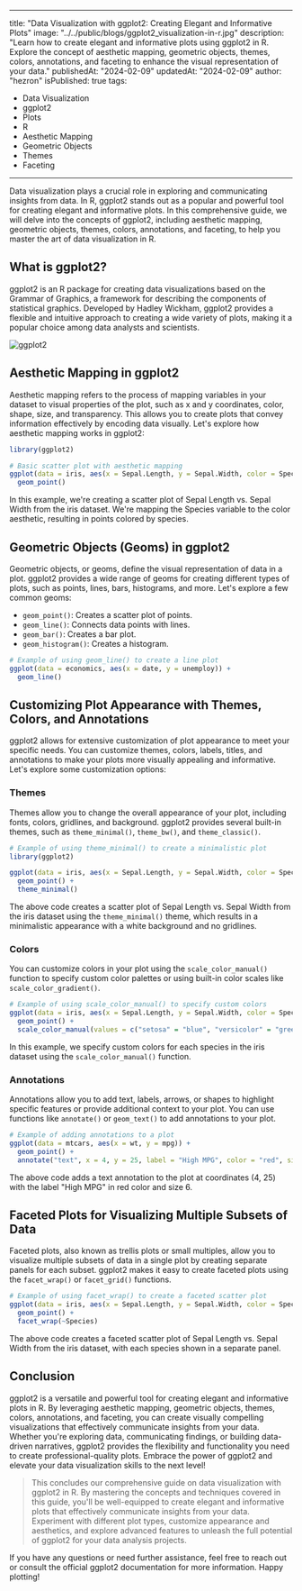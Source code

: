 
---
title: "Data Visualization with ggplot2: Creating Elegant and Informative Plots"
image: "../../public/blogs/ggplot2_visualization-in-r.jpg"
description: "Learn how to create elegant and informative plots using ggplot2 in R. Explore the concept of aesthetic mapping, geometric objects, themes, colors, annotations, and faceting to enhance the visual representation of your data."
publishedAt: "2024-02-09"
updatedAt: "2024-02-09"
author: "hezron"
isPublished: true
tags:
  - Data Visualization
  - ggplot2
  - Plots
  - R
  - Aesthetic Mapping
  - Geometric Objects
  - Themes
  - Faceting
---



Data visualization plays a crucial role in exploring and communicating insights from data. In R, ggplot2 stands out as a popular and powerful tool for creating elegant and informative plots. In this comprehensive guide, we will delve into the concepts of ggplot2, including aesthetic mapping, geometric objects, themes, colors, annotations, and faceting, to help you master the art of data visualization in R.

## What is ggplot2?

ggplot2 is an R package for creating data visualizations based on the Grammar of Graphics, a framework for describing the components of statistical graphics. Developed by Hadley Wickham, ggplot2 provides a flexible and intuitive approach to creating a wide variety of plots, making it a popular choice among data analysts and scientists.

![ggplot2](ggplot2_visualization.jpg)

## Aesthetic Mapping in ggplot2

Aesthetic mapping refers to the process of mapping variables in your dataset to visual properties of the plot, such as x and y coordinates, color, shape, size, and transparency. This allows you to create plots that convey information effectively by encoding data visually. Let's explore how aesthetic mapping works in ggplot2:

```R
library(ggplot2)

# Basic scatter plot with aesthetic mapping
ggplot(data = iris, aes(x = Sepal.Length, y = Sepal.Width, color = Species)) +
  geom_point()
```

In this example, we're creating a scatter plot of Sepal Length vs. Sepal Width from the iris dataset. We're mapping the Species variable to the color aesthetic, resulting in points colored by species.

## Geometric Objects (Geoms) in ggplot2

Geometric objects, or geoms, define the visual representation of data in a plot. ggplot2 provides a wide range of geoms for creating different types of plots, such as points, lines, bars, histograms, and more. Let's explore a few common geoms:

- `geom_point()`: Creates a scatter plot of points.
- `geom_line()`: Connects data points with lines.
- `geom_bar()`: Creates a bar plot.
- `geom_histogram()`: Creates a histogram.

```R
# Example of using geom_line() to create a line plot
ggplot(data = economics, aes(x = date, y = unemploy)) +
  geom_line()
```


## Customizing Plot Appearance with Themes, Colors, and Annotations

ggplot2 allows for extensive customization of plot appearance to meet your specific needs. You can customize themes, colors, labels, titles, and annotations to make your plots more visually appealing and informative. Let's explore some customization options:

### Themes

Themes allow you to change the overall appearance of your plot, including fonts, colors, gridlines, and background. ggplot2 provides several built-in themes, such as `theme_minimal()`, `theme_bw()`, and `theme_classic()`.

```R
# Example of using theme_minimal() to create a minimalistic plot
library(ggplot2)

ggplot(data = iris, aes(x = Sepal.Length, y = Sepal.Width, color = Species)) +
  geom_point() +
  theme_minimal()
```

The above code creates a scatter plot of Sepal Length vs. Sepal Width from the iris dataset using the `theme_minimal()` theme, which results in a minimalistic appearance with a white background and no gridlines.

### Colors

You can customize colors in your plot using the `scale_color_manual()` function to specify custom color palettes or using built-in color scales like `scale_color_gradient()`.

```R
# Example of using scale_color_manual() to specify custom colors
ggplot(data = iris, aes(x = Sepal.Length, y = Sepal.Width, color = Species)) +
  geom_point() +
  scale_color_manual(values = c("setosa" = "blue", "versicolor" = "green", "virginica" = "red"))
```

In this example, we specify custom colors for each species in the iris dataset using the `scale_color_manual()` function.

### Annotations

Annotations allow you to add text, labels, arrows, or shapes to highlight specific features or provide additional context to your plot. You can use functions like `annotate()` or `geom_text()` to add annotations to your plot.

```R
# Example of adding annotations to a plot
ggplot(data = mtcars, aes(x = wt, y = mpg)) +
  geom_point() +
  annotate("text", x = 4, y = 25, label = "High MPG", color = "red", size = 6)
```

The above code adds a text annotation to the plot at coordinates (4, 25) with the label "High MPG" in red color and size 6.

## Faceted Plots for Visualizing Multiple Subsets of Data

Faceted plots, also known as trellis plots or small multiples, allow you to visualize multiple subsets of data in a single plot by creating separate panels for each subset. ggplot2 makes it easy to create faceted plots using the `facet_wrap()` or `facet_grid()` functions.

```R
# Example of using facet_wrap() to create a faceted scatter plot
ggplot(data = iris, aes(x = Sepal.Length, y = Sepal.Width, color = Species)) +
  geom_point() +
  facet_wrap(~Species)
```

The above code creates a faceted scatter plot of Sepal Length vs. Sepal Width from the iris dataset, with each species shown in a separate panel.

## Conclusion

ggplot2 is a versatile and powerful tool for creating elegant and informative plots in R. By leveraging aesthetic mapping, geometric objects, themes, colors, annotations, and faceting, you can create visually compelling visualizations that effectively communicate insights from your data. Whether you're exploring data, communicating findings, or building data-driven narratives, ggplot2 provides the flexibility and functionality you need to create professional-quality plots. Embrace the power of ggplot2 and elevate your data visualization skills to the next level!


>This concludes our comprehensive guide on data visualization with ggplot2 in R. By mastering the concepts and techniques covered in this guide, you'll be well-equipped to create elegant and informative plots that effectively communicate insights from your data. Experiment with different plot types, customize appearance and aesthetics, and explore advanced features to unleash the full potential of ggplot2 for your data analysis projects.

If you have any questions or need further assistance, feel free to reach out  or consult the official ggplot2 documentation for more information. Happy plotting!

